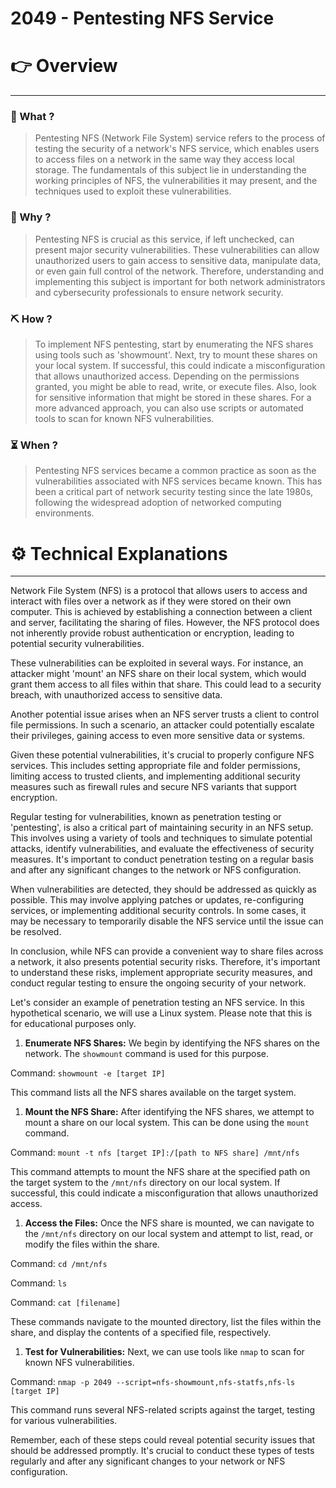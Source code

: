 # 2049 - Pentesting NFS Service


# 👉 Overview

---

### 👀 What ?

> Pentesting NFS (Network File System) service refers to the process of testing the security of a network's NFS service, which enables users to access files on a network in the same way they access local storage. The fundamentals of this subject lie in understanding the working principles of NFS, the vulnerabilities it may present, and the techniques used to exploit these vulnerabilities.
> 

### 🧐 Why ?

> Pentesting NFS is crucial as this service, if left unchecked, can present major security vulnerabilities. These vulnerabilities can allow unauthorized users to gain access to sensitive data, manipulate data, or even gain full control of the network. Therefore, understanding and implementing this subject is important for both network administrators and cybersecurity professionals to ensure network security.
> 

### ⛏️ How ?

> To implement NFS pentesting, start by enumerating the NFS shares using tools such as 'showmount'. Next, try to mount these shares on your local system. If successful, this could indicate a misconfiguration that allows unauthorized access. Depending on the permissions granted, you might be able to read, write, or execute files. Also, look for sensitive information that might be stored in these shares. For a more advanced approach, you can also use scripts or automated tools to scan for known NFS vulnerabilities.
> 

### ⏳ When ?

> Pentesting NFS services became a common practice as soon as the vulnerabilities associated with NFS services became known. This has been a critical part of network security testing since the late 1980s, following the widespread adoption of networked computing environments.
> 

# ⚙️ Technical Explanations

---

Network File System (NFS) is a protocol that allows users to access and interact with files over a network as if they were stored on their own computer. This is achieved by establishing a connection between a client and server, facilitating the sharing of files. However, the NFS protocol does not inherently provide robust authentication or encryption, leading to potential security vulnerabilities.

These vulnerabilities can be exploited in several ways. For instance, an attacker might 'mount' an NFS share on their local system, which would grant them access to all files within that share. This could lead to a security breach, with unauthorized access to sensitive data.

Another potential issue arises when an NFS server trusts a client to control file permissions. In such a scenario, an attacker could potentially escalate their privileges, gaining access to even more sensitive data or systems.

Given these potential vulnerabilities, it's crucial to properly configure NFS services. This includes setting appropriate file and folder permissions, limiting access to trusted clients, and implementing additional security measures such as firewall rules and secure NFS variants that support encryption.

Regular testing for vulnerabilities, known as penetration testing or 'pentesting', is also a critical part of maintaining security in an NFS setup. This involves using a variety of tools and techniques to simulate potential attacks, identify vulnerabilities, and evaluate the effectiveness of security measures. It's important to conduct penetration testing on a regular basis and after any significant changes to the network or NFS configuration.

When vulnerabilities are detected, they should be addressed as quickly as possible. This may involve applying patches or updates, re-configuring services, or implementing additional security controls. In some cases, it may be necessary to temporarily disable the NFS service until the issue can be resolved.

In conclusion, while NFS can provide a convenient way to share files across a network, it also presents potential security risks. Therefore, it's important to understand these risks, implement appropriate security measures, and conduct regular testing to ensure the ongoing security of your network.

Let's consider an example of penetration testing an NFS service. In this hypothetical scenario, we will use a Linux system. Please note that this is for educational purposes only.

1. **Enumerate NFS Shares:** We begin by identifying the NFS shares on the network. The `showmount` command is used for this purpose.

Command: `showmount -e [target IP]`

This command lists all the NFS shares available on the target system.

1. **Mount the NFS Share:** After identifying the NFS shares, we attempt to mount a share on our local system. This can be done using the `mount` command.

Command: `mount -t nfs [target IP]:/[path to NFS share] /mnt/nfs`

This command attempts to mount the NFS share at the specified path on the target system to the `/mnt/nfs` directory on our local system. If successful, this could indicate a misconfiguration that allows unauthorized access.

1. **Access the Files:** Once the NFS share is mounted, we can navigate to the `/mnt/nfs` directory on our local system and attempt to list, read, or modify the files within the share.

Command: `cd /mnt/nfs`

Command: `ls`

Command: `cat [filename]`

These commands navigate to the mounted directory, list the files within the share, and display the contents of a specified file, respectively.

1. **Test for Vulnerabilities:** Next, we can use tools like `nmap` to scan for known NFS vulnerabilities.

Command: `nmap -p 2049 --script=nfs-showmount,nfs-statfs,nfs-ls [target IP]`

This command runs several NFS-related scripts against the target, testing for various vulnerabilities.

Remember, each of these steps could reveal potential security issues that should be addressed promptly. It's crucial to conduct these types of tests regularly and after any significant changes to your network or NFS configuration.
